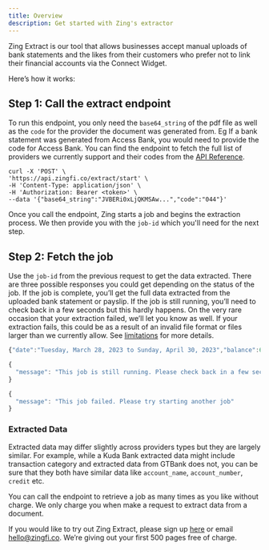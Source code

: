 ```yaml
---
title: Overview
description: Get started with Zing's extractor
---
```

Zing Extract is our tool that allows businesses accept manual uploads of bank statements and the likes from their customers who prefer not to link their financial accounts via the Connect Widget.

Here’s how it works:

## Step 1: Call the extract endpoint

To run this endpoint, you only need the `base64_string` of the pdf file as well as the `code` for the provider the document was generated from. Eg If a bank statement was generated from Access Bank, you would need to provide the code for Access Bank. You can find the endpoint to fetch the full list of providers we currently support and their codes from the [API Reference](/api-reference/start-here).

```
curl -X 'POST' \
'https://api.zingfi.co/extract/start' \
-H 'Content-Type: application/json' \
-H 'Authorization: Bearer <token>' \
--data '{"base64_string":"JVBERi0xLjQKMSAw...","code":"044"}'
```

Once you call the endpoint, Zing starts a job and begins the extraction process. We then provide you with the `job-id` which you'll need for the next step.

## Step 2: Fetch the job

Use the `job-id` from the previous request to get the data extracted. There are three possible responses you could get depending on the status of the job. If the job is complete, you’ll get the full data extracted from the uploaded bank statement or payslip. If the job is still running, you’ll need to check back in a few seconds but this hardly happens. On the very rare occasion that your extraction failed, we’ll let you know as well. If your extraction fails, this could be as a result of an invalid file format or files larger than we currently allow. See [limitations](/zing-extract/limitations) for more details.

<CodeGroup>

```javascript Response - COMPLETED
{"date":"Tuesday, March 28, 2023 to Sunday, April 30, 2023","balance":685.24,"total_debit":1092652.71,"account_name":"OLUWATAMILORE OLUBUKOLA LAWAL","total_credit":1093204.96,"transactions":[{"date":"28-MAR-23","debit":0,"credit":4000,"balance":4132.99,"narration":"ABDULLAHI SEMIRAH AJUMAH/Transfer from ABDULLAHI SEMIRAH AJUMAH to OLUWATAMILORE OLUBUKOLA LAWAL"},{"date":"31-MAR-23","debit":0.4,"credit":0,"balance":4132.59,"narration":"WHT ON CREDIT INTEREST"},{"date":"31-MAR-23","debit":0,"credit":3.96,"balance":4136.55,"narration":"CREDIT INTEREST CAPITALIZATION"},{"date":"03-APR-23","debit":0,"credit":375,"balance":4511.55,"narration":"RIA/USD75.00/ACCOUNT/OLUWATAMILORE OLUBUKOLA LAWAL/CA66114219"},{"date":"04-APR-23","debit":0,"credit":1000000,"balance":1004511.55,"narration":"OLUWATAMILORE LAWAL/SAVINGS"},{"date":"10-APR-23","debit":4010.75,"credit":0,"balance":447.05,"narration":"TRF//FRM OLUWATAMILORE OLUBUKOLA LAWAL TO OLUWATAMILORE LAWAL- 611"},{"date":"20-APR-23","debit":0,"credit":375.05,"balance":698.71,"narration":"RIA/ACCOUNT/USD/75.01/CA208727719/OLUWATAMILORE O"},{"date":"25-APR-23","debit":32,"credit":0,"balance":666.71,"narration":"SMS Alert Fee-24/03-23/04/2023"},{"date":"30-APR-23","debit":2.06,"credit":0,"balance":664.65,"narration":"WHT ON CREDIT INTEREST"},{"date":"30-APR-23","debit":0,"credit":20.59,"balance":685.24,"narration":"CREDIT INTEREST CAPITALIZATION"}],"account_number":"0733719358"}
```

```javascript Response - RUNNING
{
  "message": "This job is still running. Please check back in a few seconds"
}
```

```javascript Response - FAILED
{
  "message": "This job failed. Please try starting another job"
}
```

</CodeGroup>

### Extracted Data

Extracted data may differ slightly across providers types but they are largely similar. For example, while a Kuda Bank extracted data might include transaction category and extracted data from GTBank does not, you can be sure that they both have similar data like `account_name`, `account_number`, `credit` etc. 

You can call the endpoint to retrieve a job as many times as you like without charge. We only charge you when make a request to extract data from a document. 

If you would like to try out Zing Extract, please sign up [here](https://tally.so/r/mKpkWV) or email [hello@zingfi.co](mailto:hello@zingfi.co). We’re giving out your first 500 pages free of charge.
